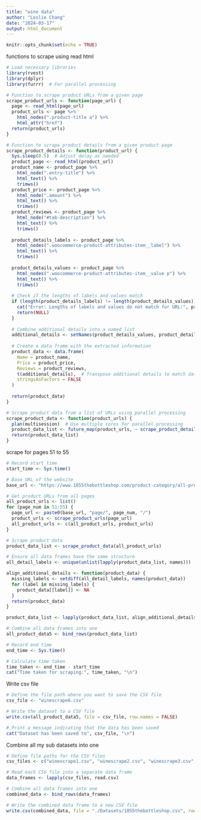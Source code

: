 ```yaml
---
title: "wine data"
author: "Leslie Chang"
date: "2024-03-17"
output: html_document
---
```


```r
knitr::opts_chunk$set(echo = TRUE)
```

functions to scrape using read html
```r
# Load necessary libraries
library(rvest)
library(dplyr)
library(furrr)  # For parallel processing

# Function to scrape product URLs from a given page
scrape_product_urls <- function(page_url) {
  page <- read_html(page_url)
  product_urls <- page %>%
    html_nodes(".product-title a") %>%
    html_attr("href")
  return(product_urls)
}

# Function to scrape product details from a given product page
scrape_product_details <- function(product_url) {
  Sys.sleep(0.5)  # Adjust delay as needed
  product_page <- read_html(product_url)
  product_name <- product_page %>%
    html_node(".entry-title") %>%
    html_text() %>%
    trimws()
  product_price <- product_page %>%
    html_node(".amount") %>%
    html_text() %>%
    trimws()
  product_reviews <- product_page %>%
    html_node("#tab-description") %>%
    html_text() %>%
    trimws()
  
  product_details_labels <- product_page %>%
    html_nodes(".woocommerce-product-attributes-item__label") %>%
    html_text() %>%
    trimws()
  
  product_details_values <- product_page %>%
    html_nodes(".woocommerce-product-attributes-item__value p") %>%
    html_text() %>%
    trimws()
  
  # Check if the lengths of labels and values match
  if (length(product_details_labels) != length(product_details_values)) {
    cat("Error: Lengths of labels and values do not match for URL:", product_url, "\n")
    return(NULL)
  }
  
  # Combine additional details into a named list
  additional_details <- setNames(product_details_values, product_details_labels)
  
  # Create a data frame with the extracted information
  product_data <- data.frame(
    Name = product_name,
    Price = product_price,
    Reviews = product_reviews,
    t(additional_details),  # Transpose additional details to match dataframe structure
    stringsAsFactors = FALSE
  )
  
  return(product_data)
}

# Scrape product data from a list of URLs using parallel processing
scrape_product_data <- function(product_urls) {
  plan(multisession)  # Use multiple cores for parallel processing
  product_data_list <- future_map(product_urls, ~ scrape_product_details(.x))
  return(product_data_list)
}
```

scrape for pages 51 to 55
```r

# Record start time
start_time <- Sys.time()

# Base URL of the website
base_url <- "https://www.1855thebottleshop.com/product-category/all-products/wine/"

# Get product URLs from all pages
all_product_urls <- list()
for (page_num in 51:55) {
  page_url <- paste0(base_url, "page/", page_num, "/")
  product_urls <- scrape_product_urls(page_url)
  all_product_urls <- c(all_product_urls, product_urls)
}

# Scrape product data
product_data_list <- scrape_product_data(all_product_urls)

# Ensure all data frames have the same structure
all_detail_labels <- unique(unlist(lapply(product_data_list, names)))

align_additional_details <- function(product_data) {
  missing_labels <- setdiff(all_detail_labels, names(product_data))
  for (label in missing_labels) {
    product_data[[label]] <- NA
  }
  return(product_data)
}

product_data_list <- lapply(product_data_list, align_additional_details)

# Combine all data frames into one
all_product_data5 <- bind_rows(product_data_list)

# Record end time
end_time <- Sys.time()

# Calculate time taken
time_taken <- end_time - start_time
cat("Time taken for scraping:", time_taken, "\n")


```

Write csv file
```r
# Define the file path where you want to save the CSV file
csv_file <- "winescrape6.csv"

# Write the dataset to a CSV file
write.csv(all_product_data5, file = csv_file, row.names = FALSE)

# Print a message indicating that the data has been saved
cat("Dataset has been saved to", csv_file, "\n")
```

Combine all my sub datasets into one
```r
# Define file paths for the CSV files
csv_files <- c("winescrape1.csv", "winescrape2.csv", "winescrape3.csv", "winescrape4.csv", "winescrape5.csv", "winescrape6.csv")

# Read each CSV file into a separate data frame
data_frames <- lapply(csv_files, read.csv)

# Combine all data frames into one
combined_data <- bind_rows(data_frames)

# Write the combined data frame to a new CSV file
write.csv(combined_data, file = "./Datasets/1855thebottleshop.csv", row.names = FALSE)
```

